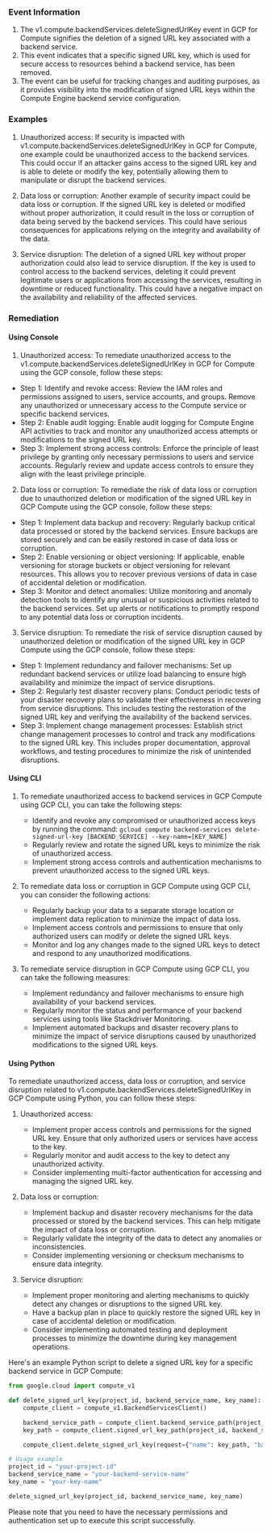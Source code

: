 
### Event Information

1. The v1.compute.backendServices.deleteSignedUrlKey event in GCP for Compute signifies the deletion of a signed URL key associated with a backend service.
2. This event indicates that a specific signed URL key, which is used for secure access to resources behind a backend service, has been removed.
3. The event can be useful for tracking changes and auditing purposes, as it provides visibility into the modification of signed URL keys within the Compute Engine backend service configuration.


### Examples

1. Unauthorized access: If security is impacted with v1.compute.backendServices.deleteSignedUrlKey in GCP for Compute, one example could be unauthorized access to the backend services. This could occur if an attacker gains access to the signed URL key and is able to delete or modify the key, potentially allowing them to manipulate or disrupt the backend services.

2. Data loss or corruption: Another example of security impact could be data loss or corruption. If the signed URL key is deleted or modified without proper authorization, it could result in the loss or corruption of data being served by the backend services. This could have serious consequences for applications relying on the integrity and availability of the data.

3. Service disruption: The deletion of a signed URL key without proper authorization could also lead to service disruption. If the key is used to control access to the backend services, deleting it could prevent legitimate users or applications from accessing the services, resulting in downtime or reduced functionality. This could have a negative impact on the availability and reliability of the affected services.

### Remediation

#### Using Console

1. Unauthorized access: To remediate unauthorized access to the v1.compute.backendServices.deleteSignedUrlKey in GCP for Compute using the GCP console, follow these steps:

- Step 1: Identify and revoke access: Review the IAM roles and permissions assigned to users, service accounts, and groups. Remove any unauthorized or unnecessary access to the Compute service or specific backend services.
- Step 2: Enable audit logging: Enable audit logging for Compute Engine API activities to track and monitor any unauthorized access attempts or modifications to the signed URL key.
- Step 3: Implement strong access controls: Enforce the principle of least privilege by granting only necessary permissions to users and service accounts. Regularly review and update access controls to ensure they align with the least privilege principle.

2. Data loss or corruption: To remediate the risk of data loss or corruption due to unauthorized deletion or modification of the signed URL key in GCP Compute using the GCP console, follow these steps:

- Step 1: Implement data backup and recovery: Regularly backup critical data processed or stored by the backend services. Ensure backups are stored securely and can be easily restored in case of data loss or corruption.
- Step 2: Enable versioning or object versioning: If applicable, enable versioning for storage buckets or object versioning for relevant resources. This allows you to recover previous versions of data in case of accidental deletion or modification.
- Step 3: Monitor and detect anomalies: Utilize monitoring and anomaly detection tools to identify any unusual or suspicious activities related to the backend services. Set up alerts or notifications to promptly respond to any potential data loss or corruption incidents.

3. Service disruption: To remediate the risk of service disruption caused by unauthorized deletion or modification of the signed URL key in GCP Compute using the GCP console, follow these steps:

- Step 1: Implement redundancy and failover mechanisms: Set up redundant backend services or utilize load balancing to ensure high availability and minimize the impact of service disruptions.
- Step 2: Regularly test disaster recovery plans: Conduct periodic tests of your disaster recovery plans to validate their effectiveness in recovering from service disruptions. This includes testing the restoration of the signed URL key and verifying the availability of the backend services.
- Step 3: Implement change management processes: Establish strict change management processes to control and track any modifications to the signed URL key. This includes proper documentation, approval workflows, and testing procedures to minimize the risk of unintended disruptions.

#### Using CLI

1. To remediate unauthorized access to backend services in GCP Compute using GCP CLI, you can take the following steps:
   - Identify and revoke any compromised or unauthorized access keys by running the command: `gcloud compute backend-services delete-signed-url-key [BACKEND_SERVICE] --key-name=[KEY_NAME]`
   - Regularly review and rotate the signed URL keys to minimize the risk of unauthorized access.
   - Implement strong access controls and authentication mechanisms to prevent unauthorized access to the signed URL keys.

2. To remediate data loss or corruption in GCP Compute using GCP CLI, you can consider the following actions:
   - Regularly backup your data to a separate storage location or implement data replication to minimize the impact of data loss.
   - Implement access controls and permissions to ensure that only authorized users can modify or delete the signed URL keys.
   - Monitor and log any changes made to the signed URL keys to detect and respond to any unauthorized modifications.

3. To remediate service disruption in GCP Compute using GCP CLI, you can take the following measures:
   - Implement redundancy and failover mechanisms to ensure high availability of your backend services.
   - Regularly monitor the status and performance of your backend services using tools like Stackdriver Monitoring.
   - Implement automated backups and disaster recovery plans to minimize the impact of service disruptions caused by unauthorized modifications to the signed URL keys.

#### Using Python

To remediate unauthorized access, data loss or corruption, and service disruption related to v1.compute.backendServices.deleteSignedUrlKey in GCP Compute using Python, you can follow these steps:

1. Unauthorized access:
   - Implement proper access controls and permissions for the signed URL key. Ensure that only authorized users or services have access to the key.
   - Regularly monitor and audit access to the key to detect any unauthorized activity.
   - Consider implementing multi-factor authentication for accessing and managing the signed URL key.

2. Data loss or corruption:
   - Implement backup and disaster recovery mechanisms for the data processed or stored by the backend services. This can help mitigate the impact of data loss or corruption.
   - Regularly validate the integrity of the data to detect any anomalies or inconsistencies.
   - Consider implementing versioning or checksum mechanisms to ensure data integrity.

3. Service disruption:
   - Implement proper monitoring and alerting mechanisms to quickly detect any changes or disruptions to the signed URL key.
   - Have a backup plan in place to quickly restore the signed URL key in case of accidental deletion or modification.
   - Consider implementing automated testing and deployment processes to minimize the downtime during key management operations.

Here's an example Python script to delete a signed URL key for a specific backend service in GCP Compute:

```python
from google.cloud import compute_v1

def delete_signed_url_key(project_id, backend_service_name, key_name):
    compute_client = compute_v1.BackendServicesClient()

    backend_service_path = compute_client.backend_service_path(project_id, backend_service_name)
    key_path = compute_client.signed_url_key_path(project_id, backend_service_name, key_name)

    compute_client.delete_signed_url_key(request={"name": key_path, "backend_service": backend_service_path})

# Usage example
project_id = "your-project-id"
backend_service_name = "your-backend-service-name"
key_name = "your-key-name"

delete_signed_url_key(project_id, backend_service_name, key_name)
```

Please note that you need to have the necessary permissions and authentication set up to execute this script successfully.

